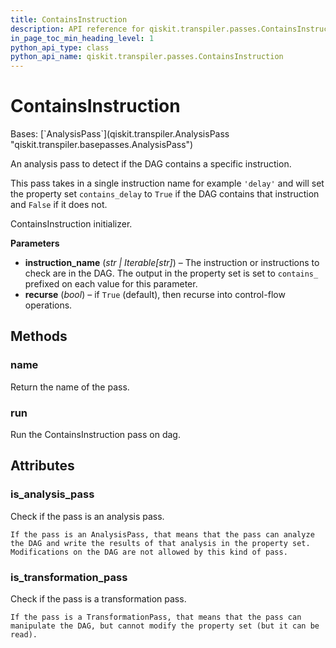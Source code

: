 ```yaml
---
title: ContainsInstruction
description: API reference for qiskit.transpiler.passes.ContainsInstruction
in_page_toc_min_heading_level: 1
python_api_type: class
python_api_name: qiskit.transpiler.passes.ContainsInstruction
---
```


# ContainsInstruction

<Class id="qiskit.transpiler.passes.ContainsInstruction" github="https://github.com/qiskit/qiskit/tree/stable/0.24/qiskit/transpiler/passes/utils/contains_instruction.py" signature="ContainsInstruction(*args, **kwargs)">
  Bases: [`AnalysisPass`](qiskit.transpiler.AnalysisPass "qiskit.transpiler.basepasses.AnalysisPass")

  An analysis pass to detect if the DAG contains a specific instruction.

  This pass takes in a single instruction name for example `'delay'` and will set the property set `contains_delay` to `True` if the DAG contains that instruction and `False` if it does not.

  ContainsInstruction initializer.

  **Parameters**

  *   **instruction\_name** (*str | Iterable\[str]*) – The instruction or instructions to check are in the DAG. The output in the property set is set to `contains_` prefixed on each value for this parameter.
  *   **recurse** (*bool*) – if `True` (default), then recurse into control-flow operations.

  ## Methods

  <span id="qiskit-transpiler-passes-containsinstruction-name" />

  ### name

  <Function id="qiskit.transpiler.passes.ContainsInstruction.name" name="name" signature="ContainsInstruction.name()">
    Return the name of the pass.
  </Function>

  <span id="qiskit-transpiler-passes-containsinstruction-run" />

  ### run

  <Function id="qiskit.transpiler.passes.ContainsInstruction.run" name="run" signature="ContainsInstruction.run(dag)">
    Run the ContainsInstruction pass on dag.
  </Function>

  ## Attributes

  ### is\_analysis\_pass

  <Attribute id="qiskit.transpiler.passes.ContainsInstruction.is_analysis_pass" name="is_analysis_pass">
    Check if the pass is an analysis pass.

    If the pass is an AnalysisPass, that means that the pass can analyze the DAG and write the results of that analysis in the property set. Modifications on the DAG are not allowed by this kind of pass.
  </Attribute>

  ### is\_transformation\_pass

  <Attribute id="qiskit.transpiler.passes.ContainsInstruction.is_transformation_pass" name="is_transformation_pass">
    Check if the pass is a transformation pass.

    If the pass is a TransformationPass, that means that the pass can manipulate the DAG, but cannot modify the property set (but it can be read).
  </Attribute>
</Class>

